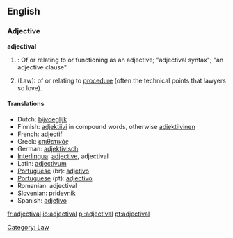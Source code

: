==English==

===Adjective===
'''adjectival'''
# {{grammar}}: Of or relating to or functioning as an adjective; "adjectival syntax"; "an adjective clause".
#(Law): of or relating to [[procedure]] (often the technical points that lawyers so love).
[[Category: Law]]
====Translations====
*Dutch: [[bijvoeglijk]]
*Finnish: [[adjektiivi]] in compound words, otherwise [[adjektiivinen]]
*French: [[adjectif]]
*Greek: [[επιθετικός]]
*German: [[adjektivisch]]
*[[Interlingua]]: [[adjective]], adjectival
*Latin: [[adjectivum]]
*[[Portuguese]] (br): [[adjetivo]]
*[[Portuguese]] (pt): [[adjectivo]]
*Romanian: adjectival
*[[Slovenian]]: [[pridevnik]]
*Spanish: [[adjetivo]]

[[fr:adjectival]]
[[io:adjectival]]
[[pl:adjectival]]
[[pt:adjectival]]